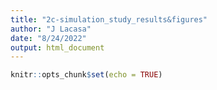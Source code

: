 ```yaml
---
title: "2c-simulation_study_results&figures"
author: "J Lacasa"
date: "8/24/2022"
output: html_document
---
```


```r
knitr::opts_chunk$set(echo = TRUE)
```


